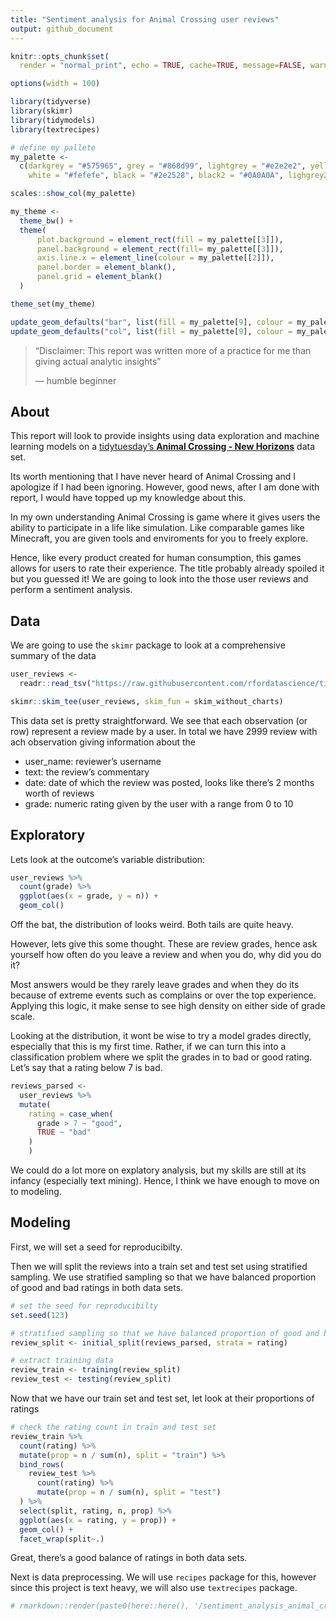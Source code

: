 ```yaml
---
title: "Sentiment analysis for Animal Crossing user reviews"
output: github_document
---
```


```r
knitr::opts_chunk$set(
  render = "normal_print", echo = TRUE, cache=TRUE, message=FALSE, warning=FALSE)

options(width = 100)

library(tidyverse)
library(skimr)
library(tidymodels)
library(textrecipes)

# define my pallete
my_palette <-
  c(darkgrey = "#575965", grey = "#868d99", lightgrey = "#e2e2e2", yellow = "#f5cc5a", 
    white = "#fefefe", black = "#2e2528", black2 = "#0A0A0A", lighgrey2 = "#5b5b5b", green = "#3986A6")

scales::show_col(my_palette)

my_theme <-
  theme_bw() +
  theme(
      plot.background = element_rect(fill = my_palette[[3]]),
      panel.background = element_rect(fill= my_palette[[3]]),
      axis.line.x = element_line(colour = my_palette[[2]]),
      panel.border = element_blank(),
      panel.grid = element_blank()
  )

theme_set(my_theme)

update_geom_defaults("bar", list(fill = my_palette[9], colour = my_palette[9]))
update_geom_defaults("col", list(fill = my_palette[9], colour = my_palette[9]))

```

> "Disclaimer: This report was written more of a practice for me than giving actual analytic insights"
> 
> --- humble beginner

## About

This report will look to provide insights using data exploration and machine learning models on a [tidytuesday's **Animal Crossing - New Horizons**](https://github.com/rfordatascience/tidytuesday/tree/master/data/2020/2020-05-05) data set. 

Its worth mentioning that I have never heard of Animal Crossing and I apologize if I had been ignoring. However, good news, after I am done with report, I would have topped up my knowledge about this. 

In my own understanding Animal Crossing is game where it gives users the ability to participate in a life like simulation. Like comparable games like Minecraft, you are given tools and enviroments for you to freely explore. 

Hence, like every product created for human consumption, this games allows for users to rate their experience. The title probably already spoiled it but you guessed it! We are going to look into the those user reviews and perform a sentiment analysis. 

## Data

We are going to use the `skimr` package to look at a comprehensive summary of the data

```r
user_reviews <- 
  readr::read_tsv("https://raw.githubusercontent.com/rfordatascience/tidytuesday/master/data/2020/2020-05-05/user_reviews.tsv")

skimr::skim_tee(user_reviews, skim_fun = skim_without_charts)

```

This data set is pretty straightforward. We see that each observation (or row) represent a review made by a user. In total we have 2999 review with ach observation giving information about the 

  - user_name: reviewer's username
  - text: the review's commentary
  - date: date of which the review was posted, looks like there's 2 months worth of reviews
  - grade: numeric rating given by the user with a range from 0 to 10


## Exploratory

Lets look at the outcome's variable distribution:

```r

user_reviews %>% 
  count(grade) %>% 
  ggplot(aes(x = grade, y = n)) +
  geom_col()


```

Off the bat, the distribution of looks weird. Both tails are quite heavy. 

However, lets give this some thought. These are review grades, hence ask yourself how often do you leave a review and when you do, why did you do it?

Most answers would be they rarely leave grades and when they do its because of extreme events such as complains or over the top experience. Applying this logic, it make sense to see high density on either side of grade scale. 

Looking at the distribution, it wont be wise to try a model grades directly, especially that this is my first time. Rather, if we can turn this into a classification problem where we split the grades in to bad or good rating. Let's say that a rating below 7 is bad. 

```r

reviews_parsed <-
  user_reviews %>% 
  mutate(
    rating = case_when(
      grade > 7 ~ "good",
      TRUE ~ "bad"
    )
    )

```

We could do a lot more on explatory analysis, but my skills are still at its infancy (especially text mining). Hence, I think we have enough to move on to modeling. 

## Modeling

First, we will set a seed for reproducibilty. 

Then we will split the reviews into a train set and test set using stratified sampling. We use stratified sampling so that we have balanced proportion of good and bad ratings in both data sets. 

```r
# set the seed for reproducibilty
set.seed(123)

# stratified sampling so that we have balanced proportion of good and bad ratings in both data sets
review_split <- initial_split(reviews_parsed, strata = rating) 

# extract training data
review_train <- training(review_split)
review_test <- testing(review_split)

```

Now that we have our train set and test set, let look at their proportions of ratings

```r

# check the rating count in train and test set
review_train %>% 
  count(rating) %>% 
  mutate(prop = n / sum(n), split = "train") %>% 
  bind_rows(
    review_test %>% 
      count(rating) %>% 
      mutate(prop = n / sum(n), split = "test")
  ) %>% 
  select(split, rating, n, prop) %>% 
  ggplot(aes(x = rating, y = prop)) +
  geom_col() +
  facet_wrap(split~.)

```


Great, there's a good balance of ratings in both data sets. 

Next is data preprocessing. We will use `recipes` package for this, however since this project is text heavy, we will also use `textrecipes` package. 

```r
# rmarkdown::render(paste0(here::here(), '/sentiment_analysis_animal_crossing/report.Rmd'), output_file = paste0(here::here(),'/sentiment_analysis_animal_crossing/README.md'))
```

